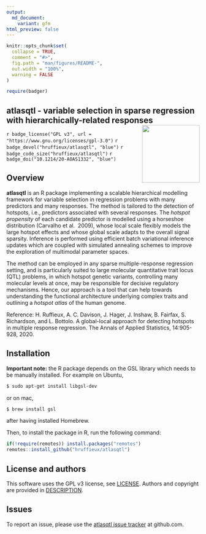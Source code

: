 ```yaml
---
output:
  md_document:
    variant: gfm
html_preview: false
---
```


<!-- README.md is generated from README.Rmd. Please edit that file -->
<!-- First time: run usethis::use_readme_rmd() to create a pre-commit hook that 
prevents from committing if the README.Rmd has changed, but has not been 
re-knitted to generate an updated README.md -->

```r
knitr::opts_chunk$set(
  collapse = TRUE,
  comment = "#>",
  fig.path = "man/figures/README-",
  out.width = "100%",
  warning = FALSE
)
```


```r
require(badger)
```


## atlasqtl - variable selection in sparse regression with hierarchically-related responses <img src="man/figures/atlasqtl_logo.png" align="right" height="150"/>

<!-- Run for the R CMD checks, run usethis::use_github_actions() to set up the pipeline, possibly modify the .yaml file and then: -->
<!-- `r badge_github_actions("hruffieux/atlasqtl")` # TODO. not enabled yet, needs pre-install of GSL lib for windows -->
<!-- `r badge_travis("hruffieux/atlasqtl")` -->
`r badge_license("GPL v3", url = "https://www.gnu.org/licenses/gpl-3.0")`
`r badge_devel("hruffieux/atlasqtl", "blue")`
`r badge_code_size("hruffieux/atlasqtl")`
`r badge_doi("10.1214/20-AOAS1332", "blue")`

## Overview

**atlasqtl** is an R package implementing a scalable hierarchical modelling 
framework for variable selection in regression problems with many predictors and 
many responses. The method is tailored to the detection of hotspots, i.e., 
predictors associated with several responses. The *hotspot propensity* of each 
candidate predictor is modelled using a horseshoe distribution (Carvalho et al. 
2009), whose local scale flexibly models the large hotspot effects and whose 
global scale adapts to the overall signal sparsity. Inference is performed using 
efficient batch variational inference updates which are coupled with simulated 
annealing schemes to improve the exploration of multimodal parameter spaces. 

The method can be employed in any sparse multiple-response regression setting, 
and is particularly suited to large molecular quantitative trait locus (QTL) 
problems, in which hotspot genetic variants, controlling many molecular levels 
at once, may be responsible for decisive regulatory mechanisms. Hence, our 
approach is a tool that can help towards understanding the functional 
architecture underlying complex traits and outlining a *hotspot atlas* of the 
human genome. 

Reference: H. Ruffieux, A. C. Davison, J. Hager, J. Inshaw, B. Fairfax, 
S. Richardson, and L. Bottolo. A global-local approach for detecting hotspots in 
multiple response regression. The Annals of Applied Statistics, 14:905-928, 2020.


## Installation

**Important note:** the R package depends on the GSL library which needs to be 
manually installed. For example on Ubuntu,

``` bash
$ sudo apt-get install libgsl-dev
```

or on mac, 

``` bash
$ brew install gsl
```

after having installed Homebrew.


Then, to install the package in R, run the following command:

``` r
if(!require(remotes)) install.packages("remotes")
remotes::install_github("hruffieux/atlasqtl")
```

## License and authors

This software uses the GPL v3 license, see [LICENSE](LICENSE).
Authors and copyright are provided in [DESCRIPTION](DESCRIPTION).

## Issues

To report an issue, please use the [atlasqtl issue tracker](https://github.com/hruffieux/atlasqtl/issues) at github.com.

